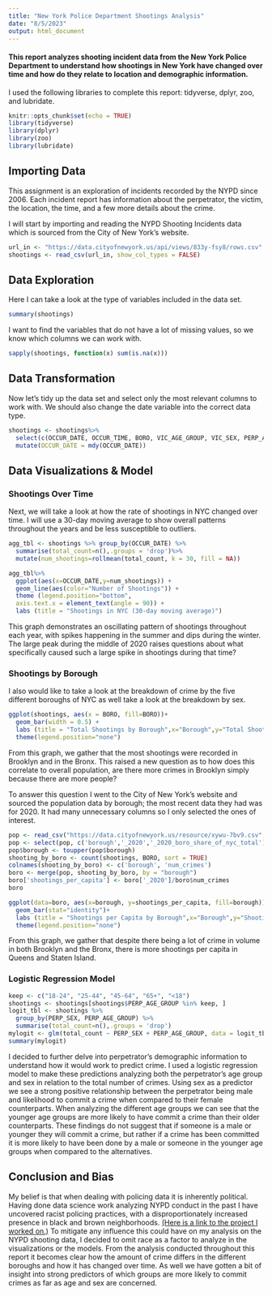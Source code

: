 ---
title: "New York Police Department Shootings Analysis"
date: "8/5/2023"
output: html_document
---

#### This report analyzes shooting incident data from the New York Police Department to understand how shootings in New York have changed over time and how do they relate to location and demographic information.

I used the following libraries to complete this report: tidyverse, dplyr, zoo, and lubridate.
```{r setup, echo=FALSE, results='hide', message=FALSE}
knitr::opts_chunk$set(echo = TRUE)
library(tidyverse)
library(dplyr)
library(zoo)
library(lubridate)
```


## Importing Data
This assignment is an exploration of incidents recorded by the NYPD since 2006. Each incident report has information about the perpetrator, the victim, the location, the time, and a few more details about the crime. 

I will start by importing and reading the NYPD Shooting Incidents data which is sourced from the City of New York's website.
```{r get_data}
url_in <- "https://data.cityofnewyork.us/api/views/833y-fsy8/rows.csv"
shootings <- read_csv(url_in, show_col_types = FALSE)
```
## Data Exploration

Here I can take a look at the type of variables included in the data set.
```{r summary}
summary(shootings)
```

I want to find the variables that do not have a lot of missing values, so we know which columns we can work with.
```{r finding missing}
sapply(shootings, function(x) sum(is.na(x)))
```
## Data Transformation

Now let's tidy up the data set and select only the most relevant columns to work with. We should also change the date variable into the correct data type.
```{r tidy and transform}
shootings <- shootings%>%
  select(c(OCCUR_DATE, OCCUR_TIME, BORO, VIC_AGE_GROUP, VIC_SEX, PERP_AGE_GROUP,PERP_SEX))%>%
  mutate(OCCUR_DATE = mdy(OCCUR_DATE))
```
## Data Visualizations & Model

### Shootings Over Time
Next, we will take a look at how the rate of shootings in NYC changed over time. I will use a 30-day moving average to show overall patterns throughout the years and be less susceptible to outliers.
```{r by_date}
agg_tbl <- shootings %>% group_by(OCCUR_DATE) %>% 
  summarise(total_count=n(),.groups = 'drop')%>%
  mutate(num_shootings=rollmean(total_count, k = 30, fill = NA))

agg_tbl%>%
  ggplot(aes(x=OCCUR_DATE,y=num_shootings)) +
  geom_line(aes(color="Number of Shootings")) +
  theme (legend.position="bottom",
  axis.text.x = element_text(angle = 90)) +
  labs (title = "Shootings in NYC (30-day moving average)")
```

This graph demonstrates an oscillating pattern of shootings throughout each year, with spikes happening in the summer and dips during the winter. The large peak during the middle of 2020 raises questions about what specifically caused such a large spike in shootings during that time? 

### Shootings by Borough
I also would like to take a look at the breakdown of crime by the five different boroughs of NYC as well take a look at the breakdown by sex.
```{r by_boroughs}
ggplot(shootings, aes(x = BORO, fill=BORO))+
  geom_bar(width = 0.5) +
  labs (title = "Total Shootings by Borough",x="Borough",y="Total Shootings")+
  theme(legend.position="none")
```

From this graph, we gather that the most shootings were recorded in Brooklyn and in the Bronx. This raised a new question as to how does this correlate to overall population, are there more crimes in Brooklyn simply because there are more people?

To answer this question I went to the City of New York's website and sourced the population data by borough; the most recent data they had was for 2020. It had many unnecessary columns so I only selected the ones of interest.

```{r population}
pop <- read_csv("https://data.cityofnewyork.us/resource/xywu-7bv9.csv", show_col_types = FALSE)
pop <- select(pop, c('borough','_2020','_2020_boro_share_of_nyc_total'))[2:6,]
pop$borough <- toupper(pop$borough)
shooting_by_boro <- count(shootings, BORO, sort = TRUE)
colnames(shooting_by_boro) <- c('borough', 'num_crimes')
boro <- merge(pop, shooting_by_boro, by = "borough")
boro['shootings_per_capita'] <- boro['_2020']/boro$num_crimes
boro

ggplot(data=boro, aes(x=borough, y=shootings_per_capita, fill=borough)) +
  geom_bar(stat="identity")+
  labs (title = "Shootings per Capita by Borough",x="Borough",y="Shootings per Capita")+
  theme(legend.position="none")
```

From this graph, we gather that despite there being a lot of crime in volume in both Brooklyn and the Bronx, there is more shootings per capita in Queens and Staten Island.

### Logistic Regression Model
```{r logistic_regression}
keep <- c("18-24", "25-44", "45-64", "65+", "<18")
shootings <- shootings[shootings$PERP_AGE_GROUP %in% keep, ]
logit_tbl <- shootings %>%
  group_by(PERP_SEX, PERP_AGE_GROUP) %>%
  summarise(total_count=n(),.groups = 'drop')
mylogit <- glm(total_count ~ PERP_SEX + PERP_AGE_GROUP, data = logit_tbl)
summary(mylogit)
```
I decided to further delve into perpetrator's demographic information to understand how it would work to predict crime. I used a logistic regression model to make these predictions analyzing both the perpetrator's age group and sex in relation to the total number of crimes. Using sex as a predictor we see a strong positive relationship between the perpetrator being male and likelihood to commit a crime when compared to their female counterparts. When analyzing the different age groups we can see that the younger age groups are more likely to have commit a crime than their older counterparts. These findings do not suggest that if someone is a male or younger they will commit a crime, but rather if a crime has been committed it is more likely to have been done by a male or someone in the younger age groups when compared to the alternatives.

## Conclusion and Bias
My belief is that when dealing with policing data it is inherently political. Having done data science work analyzing NYPD conduct in the past I have uncovered racist policing practices, with a disproportionately increased presence in black and brown neighborhoods. [(Here is a link to the project I worked on.)]( https://decoders.amnesty.org/projects/decode-surveillance) To mitigate any influence this could have on my analysis on the NYPD shooting data, I decided to omit race as a factor to analyze in the visualizations or the models. From the analysis conducted throughout this report it becomes clear how the amount of crime differs in the different boroughs and how it has changed over time. As well we have gotten a bit of insight into strong predictors of which groups are more likely to commit crimes as far as age and sex are concerned.